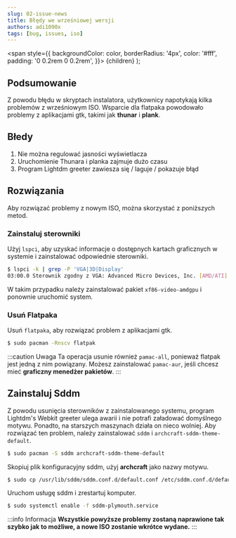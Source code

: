 ```yaml
---
slug: 02-issue-news
title: Błędy we wrześniowej wersji
authors: adi1090x
tags: [bug, issues, iso]
---
```


  <span
    style={{
      backgroundColor: color,
      borderRadius: '4px',
      color: '#fff',
      padding: '0 0.2rem 0 0.2rem',
    }}>
    {children}
  </span>
);

## Podsumowanie

Z powodu <Highlight color="#E06B74">błędu</Highlight> w skryptach instalatora, użytkownicy napotykają kilka problemów z wrześniowym ISO. 
Wsparcie dla <Highlight color="#55B6C2">flatpaka</Highlight> powodowało problemy z aplikacjami gtk, takimi jak **thunar** i **plank**.

<!--truncate-->

## Błedy
1. Nie można regulować jasności wyświetlacza
1. Uruchomienie Thunara i planka zajmuje dużo czasu
1. Program Lightdm greeter zawiesza się / laguje / pokazuje błąd

## Rozwiązania

Aby rozwiązać problemy z nowym ISO, można skorzystać z poniższych metod.

### Zainstaluj sterowniki

Użyj `lspci`, aby uzyskać informacje o dostępnych kartach graficznych w systemie i zainstalować odpowiednie sterowniki.
```bash
$ lspci -k | grep -P 'VGA|3D|Display'
03:00.0 Sterownik zgodny z VGA: Advanced Micro Devices, Inc. [AMD/ATI] Picasso (rev c2)
```
W takim przypadku należy zainstalować pakiet `xf86-video-amdgpu` i ponownie uruchomić system.

### Usuń Flatpaka

Usuń `flatpaka`, aby rozwiązać problem z aplikacjami gtk.
```bash
$ sudo pacman -Rnscv flatpak
```

:::caution Uwaga
Ta operacja usunie również `pamac-all`, ponieważ flatpak jest jedną z nim powiązany.
Możesz zainstalować `pamac-aur`, jeśli chcesz mieć **graficzny menedżer pakietów**. 
:::

## Zainstaluj Sddm

Z powodu usunięcia sterowników z zainstalowanego systemu, program Lightdm's Webkit greeter ulega awarii i nie potrafi załadować domyślnego motywu.
Ponadto, na starszych maszynach działa on nieco wolniej. Aby rozwiązać ten problem, należy zainstalować `sddm` i `archcraft-sddm-theme-default`.
```bash
$ sudo pacman -S sddm archcraft-sddm-theme-default
```

Skopiuj plik konfiguracyjny sddm, użyj **archcraft** jako nazwy motywu.
```bash
$ sudo cp /usr/lib/sddm/sddm.conf.d/default.conf /etc/sddm.conf.d/default.conf
``` 

Uruchom usługę sddm i zrestartuj komputer.
```bash
$ sudo systemctl enable -f sddm-plymouth.service
``` 

:::info Informacja
**Wszystkie powyższe problemy zostaną naprawione tak szybko jak to możliwe, a nowe ISO zostanie wkrótce wydane.**
:::
